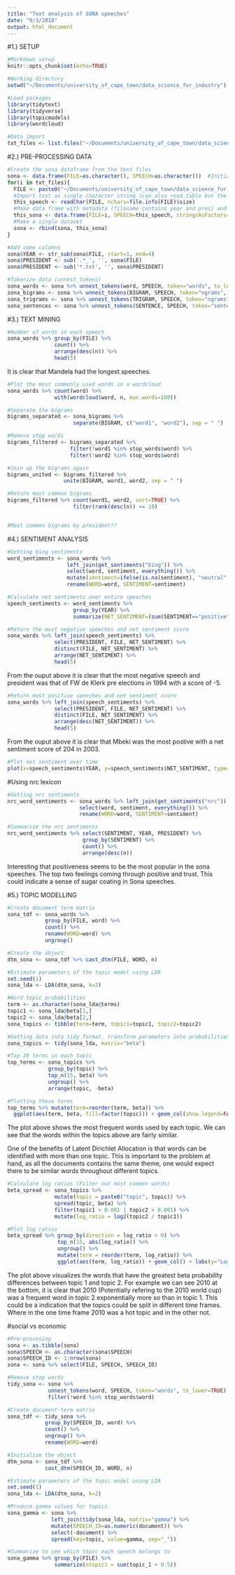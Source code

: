 ```yaml
---
title: "Text analysis of SONA speeches"
date: "9/3/2018"
output: html_document
---
```


#1.) SETUP
```r
#Markdown setup
knitr::opts_chunk$set(echo=TRUE)

#Working directory
setwd("~/Documents/university_of_cape_town/data_science_for_industry")

#Load packages
library(tidytext)
library(tidyverse)
library(topicmodels)
library(wordcloud)

#Data import
txt_files <- list.files("~/Documents/university_of_cape_town/data_science_for_industry/sona-text-1994-2018")
```

#2.) PRE-PROCESSING DATA

```r
#Create the sona dataframe from the text files
sona <- data.frame(FILE=as.character(), SPEECH=as.character())  #Initialize matrix
for(i in txt_files){
  FILE <- paste0("~/Documents/university_of_cape_town/data_science_for_industry/sona-text-1994-2018/", i)
  #Import text as single character string (can also read.table but the "seperator" causes problems)
  this_speech <- readChar(FILE, nchars=file.info(FILE)$size)
  #Make data frame with metadata (filename contains year and pres) and speech
  this_sona <- data.frame(FILE=i, SPEECH=this_speech, stringsAsFactors=FALSE)
  #Make a single dataset
  sona <- rbind(sona, this_sona)
}

#Add some columns
sona$YEAR <- str_sub(sona$FILE, start=1, end=4)
sona$PRESIDENT <- sub('.*_', '', sona$FILE)
sona$PRESIDENT <- sub('*.txt', '', sona$PRESIDENT)

#Tokenize data (unnest_tokens)
sona_words <- sona %>% unnest_tokens(word, SPEECH, token="words", to_lower=TRUE) %>% filter(!word %in% stop_words$word)
sona_bigrams <- sona %>% unnest_tokens(BIGRAM, SPEECH, token="ngrams", n=2)
sona_trigrams <- sona %>% unnest_tokens(TRIGRAM, SPEECH, token="ngrams", n=3)
sona_sentences <- sona %>% unnest_tokens(SENTENCE, SPEECH, token="sentences")
```

#3.) TEXT MINING

```r
#Number of words in each speech
sona_words %>% group_by(FILE) %>%
               count() %>% 
               arrange(desc(n)) %>%
               head(5)
```
It is clear that Mandela had the longest speeches.


```r
#Plot the most commonly used words in a wordcloud
sona_words %>% count(word) %>%
               with(wordcloud(word, n, max.words=100))
```

```r
#Separate the bigrams 
bigrams_separated <- sona_bigrams %>%
                     separate(BIGRAM, c("word1", "word2"), sep = " ")

#Remove stop words
bigrams_filtered <- bigrams_separated %>%
                    filter(!word1 %in% stop_words$word) %>%
                    filter(!word2 %in% stop_words$word)

#Join up the bigrams again
bigrams_united <- bigrams_filtered %>%
                  unite(BIGRAM, word1, word2, sep = " ")

#Return most common bigrams
bigrams_filtered %>% count(word1, word2, sort=TRUE) %>% 
                     filter(rank(desc(n)) <= 10)


#Most common bigrams by president??
```

#4.) SENTIMENT ANALYSIS

```r
#Getting bing sentiments
word_sentiments <- sona_words %>% 
                   left_join(get_sentiments("bing")) %>%
                   select(word, sentiment, everything()) %>% 
                   mutate(sentiment=ifelse(is.na(sentiment), "neutral", sentiment)) %>%
                   rename(WORD=word, SENTIMENT=sentiment)

#Calculate net sentiments over entire speeches
speech_sentiments <- word_sentiments %>%
                     group_by(YEAR) %>%
                     summarize(NET_SENTIMENT=(sum(SENTIMENT=="positive") - sum(SENTIMENT=="negative")))
```

```r
#Return the most negative speeches and net sentiment score
sona_words %>% left_join(speech_sentiments) %>% 
               select(PRESIDENT, FILE, NET_SENTIMENT) %>%
               distinct(FILE, NET_SENTIMENT) %>%
               arrange(NET_SENTIMENT) %>%
               head(5)
```
From the ouput above it is clear that the most negative speech and president was that of FW de Klerk pre elections in 1994 with a score of -5.

```r
#Return most positive speeches and net sentiment score
sona_words %>% left_join(speech_sentiments) %>%
               select(PRESIDENT, FILE, NET_SENTIMENT) %>%
               distinct(FILE, NET_SENTIMENT) %>%
               arrange(desc(NET_SENTIMENT)) %>%
               head(5)
```

From the ouput above it is clear that Mbeki was the most postive with a net sentiment score of 204 in 2003.

```r
#Plot net sentiment over time
plot(x=speech_sentiments$YEAR, y=speech_sentiments$NET_SENTIMENT, type="l", ylab="SENTIMENT", xlab="YEAR", main="AVERAGE SPEECH SENTIMENT OVER TIME")
```


#Using nrc lexicon

```r
#Getting nrc sentiments
nrc_word_sentiments <- sona_words %>% left_join(get_sentiments("nrc")) %>%
                       select(word, sentiment, everything()) %>% 
                       rename(WORD=word, SENTIMENT=sentiment)

#Summarize the nrc sentiments
nrc_word_sentiments %>% select(SENTIMENT, YEAR, PRESIDENT) %>%
                        group_by(SENTIMENT) %>%
                        count() %>%
                        arrange(desc(n))
```

Interesting that positiveness seems to be the most popular in the sona speeches. The top two feelings coming through positive and trust. This could indicate a sense of sugar coating in Sona speeches.


#5.) TOPIC MODELLING

```r
#Create document term matrix
sona_tdf <- sona_words %>%
            group_by(FILE, word) %>%
            count() %>%
            rename(WORD=word) %>%
            ungroup()

#Create the object
dtm_sona <- sona_tdf %>% cast_dtm(FILE, WORD, n)

#Estimate parameters of the topic model using LDA
set.seed(1)
sona_lda <- LDA(dtm_sona, k=2)

#Word topic probabilities
term <- as.character(sona_lda@terms)
topic1 <- sona_lda@beta[1,]
topic2 <- sona_lda@beta[2,]
sona_topics <- tibble(term=term, topic1=topic1, topic2=topic2)

#Getting data into tidy format, transform parameters into probabilities
sona_topics <- tidy(sona_lda, matrix="beta")

#Top 20 terms in each topic
top_terms <- sona_topics %>%
             group_by(topic) %>%
             top_n(15, beta) %>%
             ungroup() %>%
             arrange(topic, -beta)

#Plotting these terms
top_terms %>% mutate(term=reorder(term, beta)) %>%
  ggplot(aes(term, beta, fill=factor(topic))) + geom_col(show.legend=FALSE) + facet_wrap(~ topic, scales="free") + coord_flip()
```

The plot above shows the most frequent words used by each topic. We can see that the words within the topics above are fairly similar.

One of the benefits of Latent Dirichlet Allocation is that words can be identified with more than one topic. This is important to the problem at hand, as all the documents contains the same theme, one would expect there to be similar words throughout different topics.

```r
#Calculate log ratios (Filter out most common words)
beta_spread <- sona_topics %>%
               mutate(topic = paste0("topic", topic)) %>%
               spread(topic, beta) %>%
               filter(topic1 > 0.001 | topic2 > 0.001) %>%
               mutate(log_ratio = log2(topic2 / topic1))

#Plot log ratios
beta_spread %>% group_by(direction = log_ratio > 0) %>%
                top_n(15, abs(log_ratio)) %>%
                ungroup() %>%
                mutate(term = reorder(term, log_ratio)) %>%
                ggplot(aes(term, log_ratio)) + geom_col() + labs(y="Log2 ratio of beta in topic 2/topic 1") + coord_flip()
```

The plot above visualizes the words that have the greatest beta probability differences between topic 1 and topic 2. For example we can see 2010 at the bottom, it is clear that 2010 (Potentially refering to the 2010 world cup) was a frequent word in topic 2 exponentially more so than in topic 1. This could be a indication that the topics could be split in different time frames. Where in the one time frame 2010 was a hot topic and in the other not.

#social vs economic

```r
#Pre-procesing
sona <- as.tibble(sona)
sona$SPEECH <- as.character(sona$SPEECH)
sona$SPEECH_ID <- 1:nrow(sona) 
sona <- sona %>% select(FILE, SPEECH, SPEECH_ID)

#Remove stop words
tidy_sona <- sona %>% 
             unnest_tokens(word, SPEECH, token="words", to_lower=TRUE) %>%
             filter(!word %in% stop_words$word)

#Create document-term matrix
sona_tdf <- tidy_sona %>%
            group_by(SPEECH_ID, word) %>%
            count() %>%  
            ungroup() %>%
            rename(WORD=word)

#Initialize the object
dtm_sona <- sona_tdf %>% 
            cast_dtm(SPEECH_ID, WORD, n)

#Estimate parameters of the topic model using LDA
set.seed(1)
sona_lda <- LDA(dtm_sona, k=2)

#Produce gamma values for topics
sona_gamma <- sona %>% 
              left_join(tidy(sona_lda, matrix="gamma") %>% 
              mutate(SPEECH_ID=as.numeric(document)) %>%
              select(-document) %>%
              spread(key=topic, value=gamma, sep="_"))

#Summarize to see which topic each speech belongs to
sona_gamma %>% group_by(FILE) %>% 
               summarize(ntopic1 = sum(topic_1 > 0.5))
```


